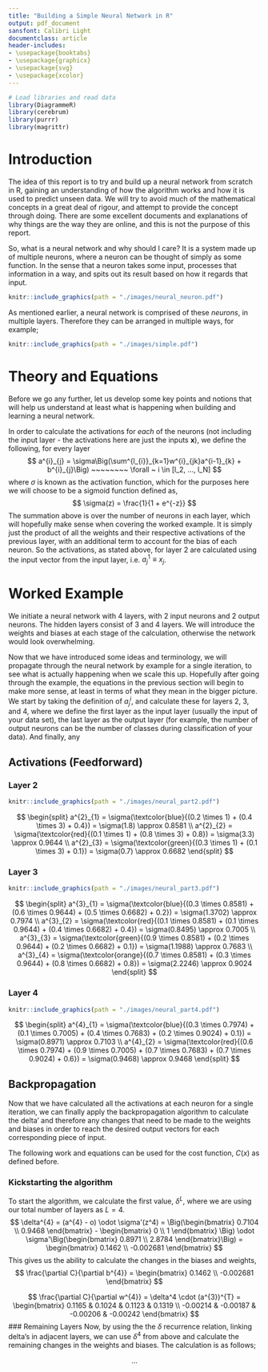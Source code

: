 ```yaml
---
title: "Building a Simple Neural Network in R"
output: pdf_document
sansfont: Calibri Light
documentclass: article
header-includes:
- \usepackage{booktabs}
- \usepackage{graphicx}
- \usepackage{svg}
- \usepackage{xcolor}
---
```


```r
# Load libraries and read data
library(DiagrammeR)
library(cerebrum)
library(purrr)
library(magrittr)
```

# Introduction
The idea of this report is to try and build up a neural network from scratch in R, gaining an understanding of how the algorithm works and how it is used to predict unseen data. We will try to avoid much of the mathematical concepts in a great deal of rigour, and attempt to provide the concept through doing. There are some excellent documents and explanations of why things are the way they are online, and this is not the purpose of this report.

So, what is a neural network and why should I care? It is a system made up of multiple neurons, where a neuron can be thought of simply as some function. In the sense that a neuron takes some input, processes that information in a way, and spits out its result based on how it regards that input.

```r
knitr::include_graphics(path = "./images/neural_neuron.pdf")
```

As mentioned earlier, a neural network is comprised of these _neurons_, in multiple layers. Therefore they can be arranged in multiple ways, for example;

```r
knitr::include_graphics(path = "./images/simple.pdf")
```

# Theory and Equations
Before we go any further, let us develop some key points and notions that will help us understand at least what is happening when building and learning a neural network.

In order to calculate the activations for _each_ of the neurons (not including the input layer - the activations here are just the inputs $\mathbf{x}$), we define the following, for every layer 
$$
a^{i}_{j} = \sigma\Big(\sum^{l_{i}}_{k=1}w^{i}_{jk}a^{i-1}_{k} + b^{i}_{j}\Big) ~~~~~~~~ \forall ~ i \in [l_2, ..., l_N]
$$
where $\sigma$ is known as the activation function, which for the purposes here we will choose to be a sigmoid function defined as,
$$
\sigma(z) = \frac{1}{1 + e^{-z}}
$$
The summation above is over the number of neurons in each layer, which will hopefully make sense when covering the worked example. It is simply just the product of all the weights and their respective activations of the previous layer, with an additional term to account for the bias of each neuron. So the activations, as stated above, for layer 2 are calculated using the input vector from the input layer, i.e. $a^{1}_{j} \equiv x_{j}$.

# Worked Example
We initiate a neural network with 4 layers, with 2 input neurons and 2 output neurons. The hidden layers consist of 3 and 4 layers. We will introduce the weights and biases at each stage of the calculation, otherwise the network would look overwhelming.

Now that we have introduced some ideas and terminology, we will propagate through the neural network by example for a single iteration, to see what is actually happening when we scale this up. Hopefully after going through the example, the equations in the previous section will begin to make more sense, at least in terms of what they mean in the bigger picture. We start by taking the definition of $a^{i}_{j}$, and calculate these for layers 2, 3, and 4, where we define the first layer as the input layer (usually the input of your data set), the last layer as the output layer (for example, the number of output neurons can be the number of classes during classification of your data). And finally, any 

\newpage 

## Activations (Feedforward)
### Layer 2
```r
knitr::include_graphics(path = "./images/neural_part2.pdf")
```

$$
\begin{split}
a^{2}_{1} = \sigma(\textcolor{blue}{(0.2 \times 1) + (0.4 \times 3) + 0.4}) = \sigma(1.8) \approx 0.8581 \\
a^{2}_{2} = \sigma(\textcolor{red}{(0.1 \times 1) + (0.8 \times 3) + 0.8}) = \sigma(3.3) \approx 0.9644 \\
a^{2}_{3} = \sigma(\textcolor{green}{(0.3 \times 1) + (0.1 \times 3) + 0.1}) = \sigma(0.7) \approx 0.6682
\end{split}
$$

### Layer 3
```r
knitr::include_graphics(path = "./images/neural_part3.pdf")
```

$$
\begin{split}
a^{3}_{1} = \sigma(\textcolor{blue}{(0.3 \times 0.8581) + (0.6 \times 0.9644) + (0.5 \times 0.6682) + 0.2}) = \sigma(1.3702) \approx 0.7974 \\
a^{3}_{2} = \sigma(\textcolor{red}{(0.1 \times 0.8581) + (0.1 \times 0.9644) + (0.4 \times 0.6682) + 0.4}) = \sigma(0.8495) \approx 0.7005 \\
a^{3}_{3} = \sigma(\textcolor{green}{(0.9 \times 0.8581) + (0.2 \times 0.9644) + (0.2 \times 0.6682) + 0.1}) = \sigma(1.1988) \approx 0.7683 \\
a^{3}_{4} = \sigma(\textcolor{orange}{(0.7 \times 0.8581) + (0.3 \times 0.9644) + (0.8 \times 0.6682) + 0.8}) = \sigma(2.2246) \approx 0.9024
\end{split}
$$

### Layer 4
```r
knitr::include_graphics(path = "./images/neural_part4.pdf")
```

$$
\begin{split}
a^{4}_{1} = \sigma(\textcolor{blue}{(0.3 \times 0.7974) + (0.1 \times 0.7005) + (0.4 \times 0.7683) + (0.2 \times 0.9024) + 0.1}) = \sigma(0.8971) \approx 0.7103 \\
a^{4}_{2} = \sigma(\textcolor{red}{(0.6 \times 0.7974) + (0.9 \times 0.7005) + (0.7 \times 0.7683) + (0.7 \times 0.9024) + 0.6}) = \sigma(0.9468) \approx 0.9468
\end{split}
$$

## Backpropagation
Now that we have calculated all the activations at each neuron for a single iteration, we can finally apply the backpropagation algorithm to calculate the delta' and therefore any changes that need to be made to the weights and biases in order to reach the desired output vectors for each corresponding piece of input.

The following work and equations can be used for the cost function, $C(x)$ as defined before. 

### Kickstarting the algorithm
To start the algorithm, we calculate the first value, $\delta^{L}$, where we are using our total number of layers as $L = 4$.
$$
\delta^{4} = (a^{4} - o) \odot \sigma'(z^4) = 
\Big(\begin{bmatrix} 0.7104 \\ 0.9468 \end{bmatrix} - \begin{bmatrix} 0 \\ 1 \end{bmatrix} \Big) \odot \sigma'\Big(\begin{bmatrix} 0.8971 \\ 2.8784 \end{bmatrix}\Big) =
\begin{bmatrix} 0.1462 \\ -0.002681 \end{bmatrix}
$$
This gives us the ability to calculate the changes in the biases and weights,
$$
\frac{\partial C}{\partial b^{4}} = \begin{bmatrix} 0.1462 \\ -0.002681 \end{bmatrix}
$$

$$
\frac{\partial C}{\partial w^{4}} = \delta^4 \cdot (a^{3})^{T} = \begin{bmatrix} 0.1165 & 0.1024 & 0.1123 & 0.1319 \\ -0.00214 & -0.00187 & -0.00206 & -0.00242 \end{bmatrix}
$$
### Remaining Layers
Now, by using the the $\delta$ recurrence relation, linking delta's in adjacent layers, we can use $\delta^4$ from above and calculate the remaining changes in the weights and biases. The calculation is as follows;

$$
...
$$
